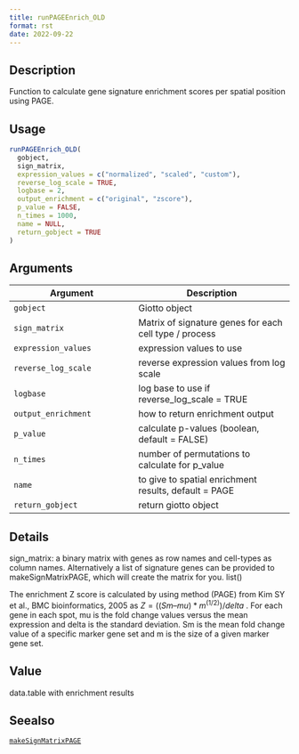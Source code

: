 ```yaml
--- 
title: runPAGEEnrich_OLD 
format: rst 
date: 2022-09-22 
--- 
```


## Description

Function to calculate gene signature enrichment scores per spatial position using PAGE.


## Usage

```r
runPAGEEnrich_OLD(
  gobject,
  sign_matrix,
  expression_values = c("normalized", "scaled", "custom"),
  reverse_log_scale = TRUE,
  logbase = 2,
  output_enrichment = c("original", "zscore"),
  p_value = FALSE,
  n_times = 1000,
  name = NULL,
  return_gobject = TRUE
)
```


## Arguments

Argument      |Description
------------- |----------------
`gobject`     |     Giotto object
`sign_matrix`     |     Matrix of signature genes for each cell type / process
`expression_values`     |     expression values to use
`reverse_log_scale`     |     reverse expression values from log scale
`logbase`     |     log base to use if reverse_log_scale = TRUE
`output_enrichment`     |     how to return enrichment output
`p_value`     |     calculate p-values (boolean, default = FALSE)
`n_times`     |     number of permutations to calculate for p_value
`name`     |     to give to spatial enrichment results, default = PAGE
`return_gobject`     |     return giotto object


## Details

sign_matrix: a binary matrix with genes as row names and cell-types as column names.
 Alternatively a list of signature genes can be provided to makeSignMatrixPAGE, which will create
 the matrix for you. list() 
 
 The enrichment Z score is calculated by using method (PAGE) from
 Kim SY et al., BMC bioinformatics, 2005 as $Z = ((Sm – mu)*m^(1/2)) / delta$ .
 For each gene in each spot, mu is the fold change values versus the mean expression
 and delta is the standard deviation. Sm is the mean fold change value of a specific marker gene set
 and  m is the size of a given marker gene set.


## Value

data.table with enrichment results


## Seealso

[`makeSignMatrixPAGE`](#makesignmatrixpage)


